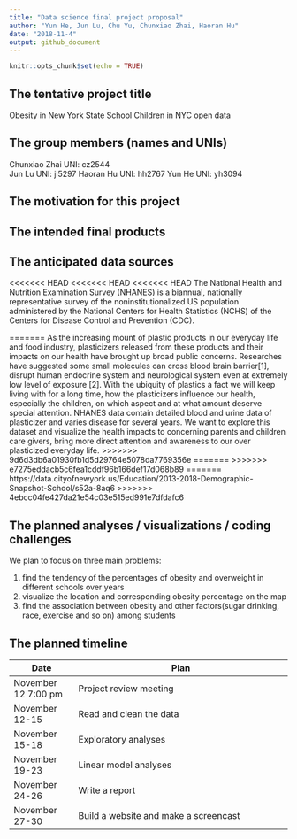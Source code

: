 ```yaml
---
title: "Data science final project proposal"
author: "Yun He, Jun Lu, Chu Yu, Chunxiao Zhai, Haoran Hu"
date: "2018-11-4"
output: github_document
---
```


```r
knitr::opts_chunk$set(echo = TRUE)
```

## The tentative project title
Obesity in New York State School Children in NYC open data

## The group members (names and UNIs)
Chunxiao Zhai  UNI: cz2544   
Jun Lu         UNI: jl5297
Haoran Hu      UNI: hh2767
Yun He         UNI: yh3094

## The motivation for this project


## The intended final products

## The anticipated data sources
<<<<<<< HEAD
<<<<<<< HEAD
<<<<<<< HEAD
The National Health and Nutrition Examination Survey (NHANES) is a biannual, nationally representative survey of the noninstitutionalized US population administered by the National Centers for Health Statistics (NCHS) of the Centers for Disease Control and Prevention (CDC).

=======
As the increasing mount of plastic products in our everyday life and food industry, plasticizers released from these products and their impacts on our health have brought up broad public concerns. Researches have suggested some small molecules can cross blood brain barrier[1], disrupt human endocrine system and neurological system even at extremely low level of exposure [2]. With the ubiquity of plastics a fact we will keep living with for a long time, how the plasticizers influence our health, especially the children, on which aspect and at what amount deserve special attention. NHANES data contain detailed blood and urine data of plasticizer and varies disease for several years. We want to explore this dataset and visualize the health impacts to concerning parents and children care givers, bring more direct attention and awareness to our over plasticized everyday life.
>>>>>>> 9d6d3db6a01930fb1d5d29764e5078da7769356e
=======
>>>>>>> e7275eddacb5c6fea1cddf96b166def17d068b89
=======
https://data.cityofnewyork.us/Education/2013-2018-Demographic-Snapshot-School/s52a-8aq6
>>>>>>> 4ebcc04fe427da21e54c03e515ed991e7dfdafc6

## The planned analyses / visualizations / coding challenges

We plan to focus on three main problems:

1. find the tendency of the percentages of obesity and overweight in different schools over years
2. visualize the location and corresponding obesity percentage on the map 
3. find the association between obesity and other factors(sugar drinking, race, exercise and so on) among students


## The planned timeline
Date                  | Plan                        
--------------------- | ------------------------------------------------------------------- 
November 12 7:00 pm   | Project review meeting   
November 12-15        | Read and clean the data   
November 15-18        | Exploratory analyses             
November 19-23        | Linear model analyses                            
November 24-26        | Write a report
November 27-30        | Build a website and make a screencast


